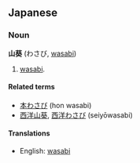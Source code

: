 ==Japanese==
===Noun===
'''山葵''' (わさび, [[wasabi]])

# [[wasabi]].

====Related terms====
*[[本わさび]] (hon wasabi)
*[[西洋山葵]], [[西洋わさび]] (seiyōwasabi)

====Translations====
*English: [[wasabi]]
